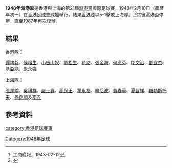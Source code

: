 {{noteTA
|1=zh-cn:邓宜杰;zh-tw:鄧宜杰;zh-hk:鄧宜杰;
}}
'''1948年滬港盃'''是香港與上海的第21屆[[滬港盃|滬港盃]]埠際足球賽，1948年2月10日（農曆年初一）在[[香港足球會球場|香港足球會球場]]舉行，結果[[香港足球代表隊|香港隊]]以5-1擊敗上海隊。<ref>工商晚報，1948-02-12</ref><ref>{{Cite web |url=http://www.hkfa.com/includes_files/board_details.php?news_id=8083 |title=HKFA Website, 滬港盃回顧 (一) |accessdate=2016-11-27 |archive-date=2012-10-10 |archive-url=https://web.archive.org/web/20121010184202/http://www.hkfa.com/includes_files/board_details.php?news_id=8083 |dead-url=no }}</ref>其後滬港盃停辦，直至1987年再次復辦。

==結果==
{{footballbox
|date = 1948年2月10日
|time = 
|team1 = [[香港足球代表隊|香港隊]]
|score = 5 – 1
|report = 
|team2 = 上海隊
|goals1 = [[鄒文治|鄒文治]] {{goal|15}} <br/> [[鄧宜杰|鄧宜杰]] {{goal|18}} <br/> [[基亞能|基亞能]] {{goal|47}} <br/> [[朱永強|朱永強]] {{goal|?|pen.}} <br/> 鄧宜杰 {{goal|?}}
|goals2 = [[費春華|費春華]] {{goal|?}}
|stadium = [[香港足球會球場|香港足球會球場]]
|attendance = 
|referee = 
}}

;香港隊：
[[譚均幹|譚均幹]]、[[侯榕生|侯榕生]]、[[小告山奴|小告山奴]]、[[劉松生|劉松生]]、[[花路|花路]]、[[張金海_(1917年)|張金海]]、[[何應芬|何應芬]]、[[鄒文治|鄒文治]]、[[鄧宜杰|鄧宜杰]]、[[基亞能|基亞能]]、[[朱永強|朱永強]]

;上海隊：
[[張邦綸|張邦綸]]、[[吳祺祥|吳祺祥]]、[[嚴士鑫|嚴士鑫]]、[[高保正|高保正]]、[[瞿永福|瞿永福]]、[[韓尼波|韓尼波]]、[[費春華|費春華]]、[[夏智祥|夏智祥]]、[[羅勃斯托夫|羅勃斯托夫]]、[[孫錦順|孫錦順]]及[[李垚|李垚]]

==參考資料==
{{reflist}}
[[Category:1948年足球|Category:1948年足球]]
[[category:香港足球賽事|category:香港足球賽事]]